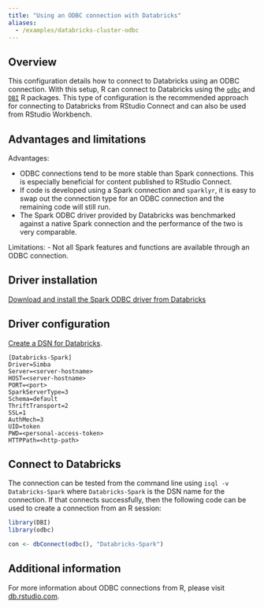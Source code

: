 ```yaml
---
title: "Using an ODBC connection with Databricks"
aliases:
  - /examples/databricks-cluster-odbc
---
```


## Overview

This configuration details how to connect to Databricks using an ODBC connection. With this setup, R can connect to Databricks using the [`odbc`](https://github.com/r-dbi/odbc) and [`DBI`](https://dbi.r-dbi.org/) R packages. This type of configuration is the recommended approach for connecting to Databricks from RStudio Connect and can also be used from RStudio Workbench.

## Advantages and limitations

Advantages:

-   ODBC connections tend to be more stable than Spark connections. This is especially beneficial for content published to RStudio Connect.
-   If code is developed using a Spark connection and `sparklyr`, it is easy to swap out the connection type for an ODBC connection and the remaining code will still run.
-   The Spark ODBC driver provided by Databricks was benchmarked against a native Spark connection and the performance of the two is very comparable.

Limitations: - Not all Spark features and functions are available through an ODBC connection.

## Driver installation

[Download and install the Spark ODBC driver from Databricks](https://docs.databricks.com/integrations/bi/jdbc-odbc-bi.html#step-1-download-and-install-a-jdbc-or-odbc-driver)

## Driver configuration

[Create a DSN for Databricks](https://docs.databricks.com/integrations/bi/jdbc-odbc-bi.html#configure-odbc-data-source-name-for-the-simba-odbc-driver).

    [Databricks-Spark]
    Driver=Simba
    Server=<server-hostname>
    HOST=<server-hostname>
    PORT=<port>
    SparkServerType=3
    Schema=default
    ThriftTransport=2
    SSL=1
    AuthMech=3
    UID=token
    PWD=<personal-access-token>
    HTTPPath=<http-path>

## Connect to Databricks

The connection can be tested from the command line using `isql -v Databricks-Spark` where `Databricks-Spark` is the DSN name for the connection. If that connects successfully, then the following code can be used to create a connection from an R session:

``` r
library(DBI)
library(odbc)

con <- dbConnect(odbc(), "Databricks-Spark")
```

## Additional information

For more information about ODBC connections from R, please visit [db.rstudio.com](https://db.rstudio.com/).
